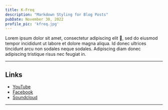 ```yaml
---
title: K-Freq
description: "Markdown Styling for Blog Posts"
pubDate: November 30, 2022
profile_pic: 'kfreq.jpg'
---
```


<BlogImage src={Dog} alt="Beagle Dog by Jules D. on Unsplash" />

Lorem ipsum dolor sit amet, consectetur adipiscing elit 🤣, sed do eiusmod tempor incididunt ut labore et dolore magna aliqua. Id donec ultrices tincidunt arcu non sodales neque sodales. Adipiscing diam donec adipiscing tristique risus nec feugiat in.

---

## Links

- [YouTube](https://youtube.com)
- [Facebook](https://facebook.com)
- [Soundcloud](https://soundcloud.com)

---
